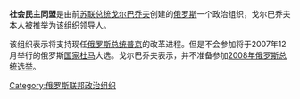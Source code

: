 '''社会民主同盟'''是由前[[苏联总统|苏联总统]][[戈尔巴乔夫|戈尔巴乔夫]]创建的[[俄罗斯|俄罗斯]]一个政治组织，戈尔巴乔夫本人被推举为该组织领导人。

该组织表示将支持现任[[俄罗斯总统|俄罗斯总统]][[普京|普京]]的改革进程。但是不会参加将于2007年12月举行的俄罗斯[[国家杜马|国家杜马]]大选。戈尔巴乔夫表示，并不准备参加[[2008年俄罗斯总统选举|2008年俄罗斯总统选举]]。

{{Political party-stub}}

[[Category:俄罗斯联邦政治组织|Category:俄罗斯联邦政治组织]]